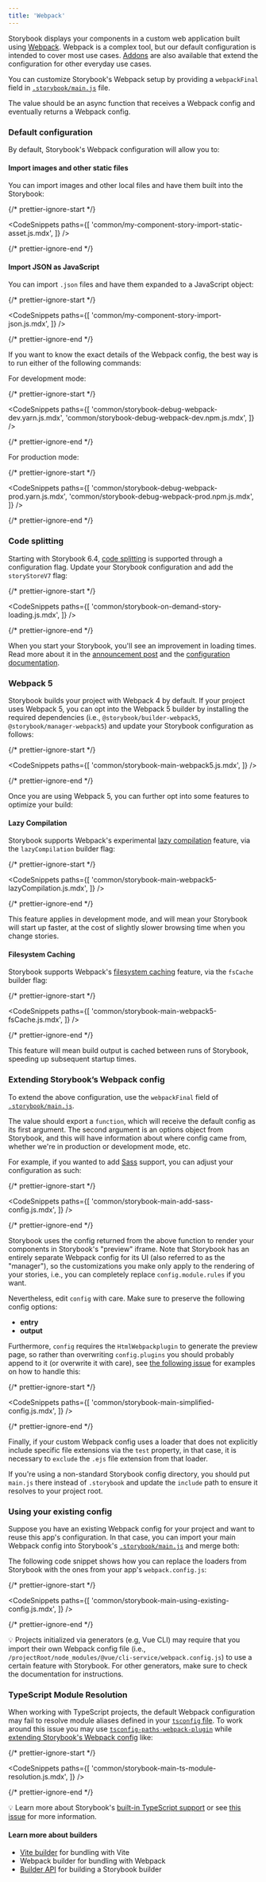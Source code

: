 ```yaml
---
title: 'Webpack'
---
```


Storybook displays your components in a custom web application built using [Webpack](https://webpack.js.org/). Webpack is a complex tool, but our default configuration is intended to cover most use cases. [Addons](https://storybook.js.org/addons/) are also available that extend the configuration for other everyday use cases.

You can customize Storybook's Webpack setup by providing a `webpackFinal` field in [`.storybook/main.js`](../configure/overview.md#configure-your-storybook-project) file.

The value should be an async function that receives a Webpack config and eventually returns a Webpack config.

### Default configuration

By default, Storybook's Webpack configuration will allow you to:

#### Import images and other static files

You can import images and other local files and have them built into the Storybook:

{/* prettier-ignore-start */}

<CodeSnippets
  paths={[
    'common/my-component-story-import-static-asset.js.mdx',
  ]}
/>

{/* prettier-ignore-end */}

#### Import JSON as JavaScript

You can import `.json` files and have them expanded to a JavaScript object:

{/* prettier-ignore-start */}

<CodeSnippets
  paths={[
    'common/my-component-story-import-json.js.mdx',
  ]}
/>

{/* prettier-ignore-end */}

If you want to know the exact details of the Webpack config, the best way is to run either of the following commands:

For development mode:

{/* prettier-ignore-start */}

<CodeSnippets
  paths={[
    'common/storybook-debug-webpack-dev.yarn.js.mdx',
    'common/storybook-debug-webpack-dev.npm.js.mdx',
  ]}
/>

{/* prettier-ignore-end */}

For production mode:


{/* prettier-ignore-start */}

<CodeSnippets
  paths={[
    'common/storybook-debug-webpack-prod.yarn.js.mdx',
    'common/storybook-debug-webpack-prod.npm.js.mdx',
  ]}
/>

{/* prettier-ignore-end */}

### Code splitting

Starting with Storybook 6.4, [code splitting](https://v4.webpack.js.org/guides/code-splitting/) is supported through a configuration flag. Update your Storybook configuration and add the `storyStoreV7` flag:

{/* prettier-ignore-start */}

<CodeSnippets
  paths={[
    'common/storybook-on-demand-story-loading.js.mdx',
  ]}
/>

{/* prettier-ignore-end */}

When you start your Storybook, you'll see an improvement in loading times. Read more about it in the [announcement post](https://storybook.js.org/blog/storybook-on-demand-architecture/) and the [configuration documentation](../configure/overview.md#configure-your-storybook-project).

### Webpack 5

Storybook builds your project with Webpack 4 by default. If your project uses Webpack 5, you can opt into the Webpack 5 builder by installing the required dependencies (i.e., `@storybook/builder-webpack5`, `@storybook/manager-webpack5`) and update your Storybook configuration as follows:

{/* prettier-ignore-start */}

<CodeSnippets
  paths={[
    'common/storybook-main-webpack5.js.mdx',
  ]}
/>

{/* prettier-ignore-end */}

Once you are using Webpack 5, you can further opt into some features to optimize your build:

#### Lazy Compilation

Storybook supports Webpack's experimental [lazy compilation](https://webpack.js.org/configuration/experiments/#experimentslazycompilation) feature, via the `lazyCompilation` builder flag:

{/* prettier-ignore-start */}

<CodeSnippets
  paths={[
    'common/storybook-main-webpack5-lazyCompilation.js.mdx',
  ]}
/>

{/* prettier-ignore-end */}

This feature applies in development mode, and will mean your Storybook will start up faster, at the cost of slightly slower browsing time when you change stories.

#### Filesystem Caching

Storybook supports Webpack's [filesystem caching](https://webpack.js.org/configuration/cache/#cachetype) feature, via the `fsCache` builder flag:

{/* prettier-ignore-start */}

<CodeSnippets
  paths={[
    'common/storybook-main-webpack5-fsCache.js.mdx',
  ]}
/>

{/* prettier-ignore-end */}

This feature will mean build output is cached between runs of Storybook, speeding up subsequent startup times.

### Extending Storybook’s Webpack config

To extend the above configuration, use the `webpackFinal` field of [`.storybook/main.js`](../configure/overview.md#configure-your-storybook-project).

The value should export a `function`, which will receive the default config as its first argument. The second argument is an options object from Storybook, and this will have information about where config came from, whether we're in production or development mode, etc.

For example, if you wanted to add [Sass](https://sass-lang.com/) support, you can adjust your configuration as such:

{/* prettier-ignore-start */}

<CodeSnippets
  paths={[
    'common/storybook-main-add-sass-config.js.mdx',
  ]}
/>

{/* prettier-ignore-end */}

Storybook uses the config returned from the above function to render your components in Storybook's "preview" iframe. Note that Storybook has an entirely separate Webpack config for its UI (also referred to as the "manager"), so the customizations you make only apply to the rendering of your stories, i.e., you can completely replace `config.module.rules` if you want.

Nevertheless, edit `config` with care. Make sure to preserve the following config options:

- **entry**
- **output**

Furthermore, `config` requires the `HtmlWebpackplugin` to generate the preview page, so rather than overwriting `config.plugins` you should probably append to it (or overwrite it with care), see [the following issue](https://github.com/storybookjs/storybook/issues/6020) for examples on how to handle this:

{/* prettier-ignore-start */}

<CodeSnippets
  paths={[
    'common/storybook-main-simplified-config.js.mdx',
  ]}
/>

{/* prettier-ignore-end */}

Finally, if your custom Webpack config uses a loader that does not explicitly include specific file extensions via the `test` property, in that case, it is necessary to `exclude` the `.ejs` file extension from that loader.

If you're using a non-standard Storybook config directory, you should put `main.js` there instead of `.storybook` and update the `include` path to ensure it resolves to your project root.

### Using your existing config

Suppose you have an existing Webpack config for your project and want to reuse this app's configuration. In that case, you can import your main Webpack config into Storybook's [`.storybook/main.js`](../configure/overview.md#configure-your-storybook-project) and merge both:

The following code snippet shows how you can replace the loaders from Storybook with the ones from your app's `webpack.config.js`:

{/* prettier-ignore-start */}

<CodeSnippets
  paths={[
    'common/storybook-main-using-existing-config.js.mdx',
  ]}
/>

{/* prettier-ignore-end */}

<div class="aside">

💡 Projects initialized via generators (e.g, Vue CLI) may require that you import their own Webpack config file (i.e., <code>/projectRoot/node_modules/@vue/cli-service/webpack.config.js</code>) to use a certain feature with Storybook. For other generators, make sure to check the documentation for instructions.

</div>

### TypeScript Module Resolution

When working with TypeScript projects, the default Webpack configuration may fail to resolve module aliases defined in your [`tsconfig` file](https://www.typescriptlang.org/tsconfig). To work around this issue you may use [`tsconfig-paths-webpack-plugin`](https://github.com/dividab/tsconfig-paths-webpack-plugin#tsconfig-paths-webpack-plugin) while [extending Storybook's Webpack config](#extending-storybooks-webpack-config) like:

{/* prettier-ignore-start */}

<CodeSnippets
  paths={[
    'common/storybook-main-ts-module-resolution.js.mdx',
  ]}
/>

{/* prettier-ignore-end */}

<div class="aside">
💡 Learn more about Storybook's <a href="../configure/typescript">built-in TypeScript support</a> or see <a href="https://github.com/storybookjs/storybook/issues/14087">this issue</a> for more information.
</div>

#### Learn more about builders

- [Vite builder](./vite.md) for bundling with Vite
- Webpack builder for bundling with Webpack
- [Builder API](./builder-api.md) for building a Storybook builder
